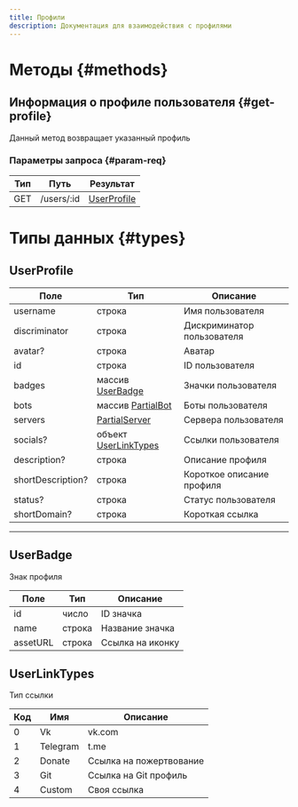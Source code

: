 ```yaml
---
title: Профили
description: Документация для взаимодействия с профилями
---
```


# Методы {#methods}

## Информация о профиле пользователя {#get-profile}

Данный метод возвращает указанный профиль

### Параметры запроса {#param-req}

| Тип | Путь        | Результат	                   |
|-----|-------------|------------------------------|
| GET | /users/:id	 | [UserProfiIe](#userprofile)	 |

# Типы данных {#types}

## UserProfile

| 	Поле	              | 	Тип			                                        | 	Описание	                  |
|---------------------|------------------------------------------------|-----------------------------|
| 	username	          | 	строка	                                       | Имя пользователя            |
| 	discriminator	     | строка                                         | Дискриминатор пользователя	 |
| avatar?	            | строка	                                        | Аватар	                     |
| id	                 | строка	                                        | ID пользователя	            |
| 	badges	            | массив [UserBadge](#userbadge)                 | Значки пользователя	        |
| bots	               | массив [PartialBot](/api/bots#ResourceBot)     | Боты пользователя	          |
| 	servers	           | 	[PartialServer](/api/servers/#ResourceServer) | Сервера пользователя	       |
| 	socials?	          | объект [UserLinkTypes](#UserLinkTypes)         | Ссылки пользователя		       |
| 	description?	      | строка                                         | Описание профиля            |
| 	shortDescription?	 | строка	                                        | Короткое описание профиля	           |
| 	status?	           | строка	                                        | Статус пользователя	        |
| 	shortDomain?	      | строка                                         | Короткая ссылка	            |

  
---

## UserBadge

Знак профиля

| 	Поле	     | 	Тип			 | 	Описание	       |
|------------|---------|------------------|
| 	id	       | 	число	 | 	ID значка       
| name	      | строка  | Название значка  
| 	assetURL	 | строка  | Ссылка на иконку |

## UserLinkTypes

Тип ссылки

| Код	 | 	Имя	      | 	Описание	               |
|------|------------|--------------------------|
| 	0	  | 	Vk		      | 	vk.com	                 |
| 	1	  | 	Telegram	 | 	t.me	                   |
| 	2	  | 	Donate	   | Ссылка на пожертвование	 |
| 	3	  | 	Git	      | Ссылка на Git профиль	   |
| 4	   | Custom     | Своя ссылка	             |

